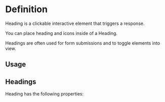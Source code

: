 

<Meta of={HeadingStories} />

# Definition

Heading is a clickable interactive element that triggers a response.

You can place heading and icons inside of a Heading.

Headings are often used for form submissions and to toggle elements into view.

## Usage

## Headings

Heading has the following properties:

<Canvas of={HeadingStories.Basic} />

<Controls />
